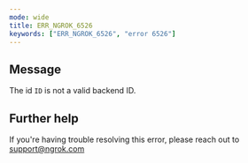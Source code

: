 ```yaml
---
mode: wide
title: ERR_NGROK_6526
keywords: ["ERR_NGROK_6526", "error 6526"]
---
```


## Message

The id `ID` is not a valid backend ID.

## Further help

If you're having trouble resolving this error, please reach out to [support@ngrok.com](mailto:support@ngrok.com?subject=Help%20with%20ERR_NGROK_6526)
